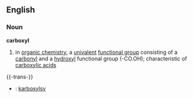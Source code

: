 ==English==
===Noun===
{{wikipedia}}
'''carboxyl'''
#{{chemistry}} in [[organic chemistry]], a [[univalent]] [[functional group]] consisting of a [[carbonyl]] and a [[hydroxyl]] functional group (-CO.OH); characteristic of [[carboxylic acid]]s

{{-trans-}}
*{{sv}}: [[karboxyl]]sv